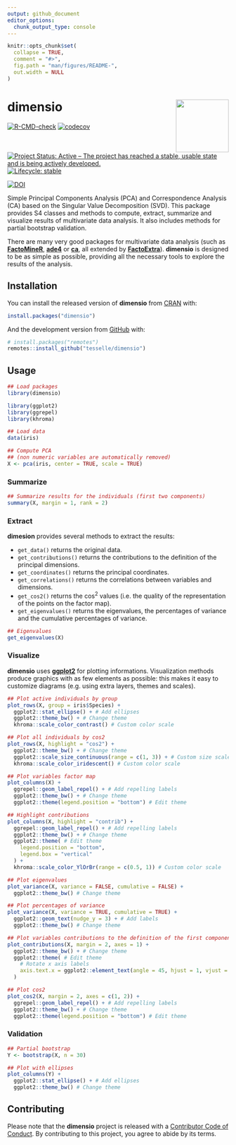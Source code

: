 ```yaml
---
output: github_document
editor_options: 
  chunk_output_type: console
---
```


<!-- README.md is generated from README.Rmd. Please edit that file -->

```r
knitr::opts_chunk$set(
  collapse = TRUE,
  comment = "#>",
  fig.path = "man/figures/README-",
  out.width = NULL
)
```

# dimensio <img width=120px src="man/figures/logo.png" align="right" />

<!-- badges: start -->
[![R-CMD-check](https://github.com/tesselle/dimensio/workflows/R-CMD-check/badge.svg)](https://github.com/tesselle/dimensio/actions)
[![codecov](https://codecov.io/gh/tesselle/dimensio/branch/master/graph/badge.svg)](https://codecov.io/gh/tesselle/dimensio)

[![Project Status: Active – The project has reached a stable, usable state and is being actively developed.](https://www.repostatus.org/badges/latest/active.svg)](https://www.repostatus.org/#active)
[![Lifecycle: stable](https://img.shields.io/badge/lifecycle-stable-brightgreen.svg)](https://www.tidyverse.org/lifecycle/#stable)

[![DOI](https://zenodo.org/badge/DOI/10.5281/zenodo.4478530.svg)](https://doi.org/10.5281/zenodo.4478530)
<!-- badges: end -->

Simple Principal Components Analysis (PCA) and Correspondence Analysis (CA) based on the Singular Value Decomposition (SVD). This package provides S4 classes and methods to compute, extract, summarize and visualize results of multivariate data analysis. It also includes methods for partial bootstrap validation.

There are many very good packages for multivariate data analysis (such as [**FactoMineR**](http://factominer.free.fr/), [**ade4**](https://pbil.univ-lyon1.fr/ade4/) or [**ca**](https://cran.r-project.org/package=ca), all extended by [**FactoExtra**](https://rpkgs.datanovia.com/factoextra)). **dimensio** is designed to be as simple as possible, providing all the necessary tools to explore the results of the analysis.

## Installation

You can install the released version of **dimensio** from [CRAN](https://CRAN.R-project.org) with:

```r
install.packages("dimensio")
```

And the development version from [GitHub](https://github.com/) with:

```r
# install.packages("remotes")
remotes::install_github("tesselle/dimensio")
```

## Usage

```r
## Load packages
library(dimensio)

library(ggplot2)
library(ggrepel)
library(khroma)
```

```r
## Load data
data(iris)

## Compute PCA
## (non numeric variables are automatically removed)
X <- pca(iris, center = TRUE, scale = TRUE)
```

### Summarize

```r
## Summarize results for the individuals (first two components)
summary(X, margin = 1, rank = 2)
```

### Extract

**dimesion** provides several methods to extract the results: 

* `get_data()` returns the original data.
* `get_contributions()` returns the contributions to the definition of the principal dimensions.
* `get_coordinates()` returns the principal coordinates.
* `get_correlations()` returns the correlations between variables and dimensions.
* `get_cos2()` returns the cos^2^ values (i.e. the quality of the representation of the points on the factor map).
* `get_eigenvalues()` returns the eigenvalues, the percentages of variance and the cumulative percentages of variance.

```r
## Eigenvalues
get_eigenvalues(X)
```

### Visualize

**dimensio** uses [**ggplot2**](https://github.com/tidyverse/ggplot2) for plotting informations. Visualization methods produce graphics with as few elements as possible: this makes it easy to customize diagrams (e.g. using extra layers, themes and scales).

```r
## Plot active individuals by group
plot_rows(X, group = iris$Species) +
  ggplot2::stat_ellipse() + # Add ellipses
  ggplot2::theme_bw() + # Change theme
  khroma::scale_color_contrast() # Custom color scale

## Plot all individuals by cos2
plot_rows(X, highlight = "cos2") +
  ggplot2::theme_bw() + # Change theme
  ggplot2::scale_size_continuous(range = c(1, 3)) + # Custom size scale
  khroma::scale_color_iridescent() # Custom color scale
```

```r
## Plot variables factor map
plot_columns(X) +
  ggrepel::geom_label_repel() + # Add repelling labels
  ggplot2::theme_bw() + # Change theme
  ggplot2::theme(legend.position = "bottom") # Edit theme

## Highlight contributions
plot_columns(X, highlight = "contrib") +
  ggrepel::geom_label_repel() + # Add repelling labels
  ggplot2::theme_bw() + # Change theme
  ggplot2::theme( # Edit theme
    legend.position = "bottom",
    legend.box = "vertical"
  ) +
  khroma::scale_color_YlOrBr(range = c(0.5, 1)) # Custom color scale
```

```r
## Plot eigenvalues
plot_variance(X, variance = FALSE, cumulative = FALSE) +
  ggplot2::theme_bw() # Change theme

## Plot percentages of variance
plot_variance(X, variance = TRUE, cumulative = TRUE) +
  ggplot2::geom_text(nudge_y = 3) + # Add labels
  ggplot2::theme_bw() # Change theme

## Plot variables contributions to the definition of the first component
plot_contributions(X, margin = 2, axes = 1) +
  ggplot2::theme_bw() + # Change theme
  ggplot2::theme( # Edit theme
    # Rotate x axis labels
    axis.text.x = ggplot2::element_text(angle = 45, hjust = 1, vjust = 1)
  )

## Plot cos2
plot_cos2(X, margin = 2, axes = c(1, 2)) +
  ggrepel::geom_label_repel() + # Add repelling labels
  ggplot2::theme_bw() + # Change theme
  ggplot2::theme(legend.position = "bottom") # Edit theme
```

### Validation

```r
## Partial bootstrap
Y <- bootstrap(X, n = 30)

## Plot with ellipses
plot_columns(Y) +
  ggplot2::stat_ellipse() + # Add ellipses
  ggplot2::theme_bw() # Change theme
```

## Contributing
Please note that the **dimensio** project is released with a [Contributor Code of Conduct](https://github.com/tesselle/dimensio/blob/master/.github/CODE_OF_CONDUCT.md). By contributing to this project, you agree to abide by its terms.
